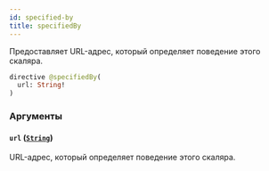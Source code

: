 ```yaml
---
id: specified-by
title: specifiedBy
---
```



Предоставляет URL-адрес, который определяет поведение этого скаляра.

```graphql
directive @specifiedBy(
  url: String!
)
```


### Аргументы

#### `url` ([`String`](/reference/scalars/string))

URL-адрес, который определяет поведение этого скаляра.




